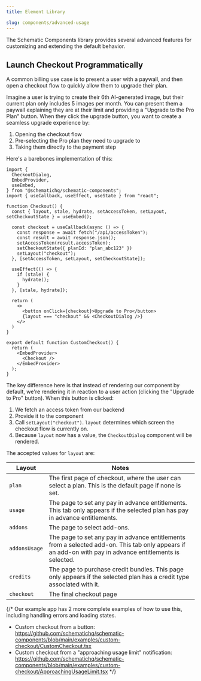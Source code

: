 ```yaml
---
title: Element Library

slug: components/advanced-usage
---
```


The Schematic Components library provides several advanced features for customizing and extending the default behavior.

## Launch Checkout Programmatically

A common billing use case is to present a user with a paywall, and then open a checkout flow to quickly allow them to upgrade their plan. 

Imagine a user is trying to create their 6th AI-generated image, but their current plan only includes 5 images per month. You can present them a paywall explaining they are at their limit and providing a "Upgrade to the Pro Plan" button. When they click the upgrade button, you want to create a seamless upgrade experience by:

1. Opening the checkout flow
2. Pre-selecting the Pro plan they need to upgrade to
3. Taking them directly to the payment step

Here's a barebones implementation of this:

```CustonCheckout.tsx
import {
  CheckoutDialog,
  EmbedProvider,
  useEmbed,
} from "@schematichq/schematic-components";
import { useCallback, useEffect, useState } from "react";

function Checkout() {
  const { layout, stale, hydrate, setAccessToken, setLayout, setCheckoutState } = useEmbed();

  const checkout = useCallback(async () => {
    const response = await fetch("/api/accessToken");
    const result = await response.json();
    setAccessToken(result.accessToken);
    setCheckoutState({ planId: "plan_abc123" })
    setLayout("checkout");
  }, [setAccessToken, setLayout, setCheckoutState]);

  useEffect(() => {
    if (stale) {
      hydrate();
    }
  }, [stale, hydrate]);

  return (
    <>
      <button onClick={checkout}>Upgrade to Pro</button>
      {layout === "checkout" && <CheckoutDialog />}
    </>
  )
}

export default function CustomCheckout() {
  return (
    <EmbedProvider>
      <Checkout />
    </EmbedProvider>
  );
}
```

The key difference here is that instead of rendering our component by default, we're rendering it in reaction to a user action (clicking the "Upgrade to Pro" button). When this button is clicked:

1. We fetch an access token from our backend
2. Provide it to the component
3. Call `setLayout("checkout")`. `layout` determines which screen the checkout flow is currently on.
4. Because `layout` now has a value, the `CheckoutDialog` component will be rendered.

The accepted values for `layout` are: 

| Layout | Notes |
| --- | --- |
| `plan` | The first page of checkout, where the user can select a plan. This is the default page if none is set. |
| `usage` | The page to set any pay in advance entitlements. This tab only appears if the selected plan has pay in advance entitlements. |
| `addons` | The page to select add-ons. |
| `addonsUsage` | The page to set any pay in advance entitlements from a selected add-on. This tab only appears if an add-on with pay in advance entitlements is selected. |
| `credits` | The page to purchase credit bundles. This page only appears if the selected plan has a credit type associated with it. |
| `checkout` | The final checkout page |

{/* 
Our example app has 2 more complete examples of how to use this, including handling errors and loading states.

- Custom checkout from a button: https://github.com/schematichq/schematic-components/blob/main/examples/custom-checkout/CustomCheckout.tsx
- Custom checkout from a "approaching usage limit" notification: https://github.com/schematichq/schematic-components/blob/main/examples/custom-checkout/ApproachingUsageLimit.tsx */}